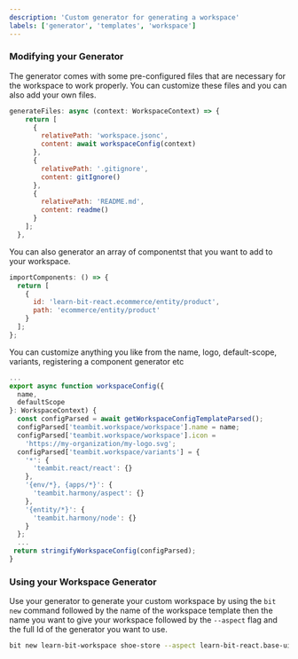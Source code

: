 ```yaml
---
description: 'Custom generator for generating a workspace'
labels: ['generator', 'templates', 'workspace']
---
```


### Modifying your Generator

The generator comes with some pre-configured files that are necessary for the workspace to work properly. You can customize these files and you can also add your own files.

```jsx title="index.ts"
generateFiles: async (context: WorkspaceContext) => {
    return [
      {
        relativePath: 'workspace.jsonc',
        content: await workspaceConfig(context)
      },
      {
        relativePath: '.gitignore',
        content: gitIgnore()
      },
      {
        relativePath: 'README.md',
        content: readme()
      }
    ];
  },
```

You can also generator an array of componentst that you want to add to your workspace.

```jsx title="index.ts"
importComponents: () => {
  return [
    {
      id: 'learn-bit-react.ecommerce/entity/product',
      path: 'ecommerce/entity/product'
    }
  ];
};
```

You can customize anything you like from the name, logo, default-scope, variants, registering a component generator etc

```jsx  title="workspace-config.ts"
...
export async function workspaceConfig({
  name,
  defaultScope
}: WorkspaceContext) {
  const configParsed = await getWorkspaceConfigTemplateParsed();
  configParsed['teambit.workspace/workspace'].name = name;
  configParsed['teambit.workspace/workspace'].icon =
    'https://my-organization/my-logo.svg';
  configParsed['teambit.workspace/variants'] = {
    '*': {
      'teambit.react/react': {}
    },
    '{env/*}, {apps/*}': {
      'teambit.harmony/aspect': {}
    },
    '{entity/*}': {
      'teambit.harmony/node': {}
    }
  };
  ...
 return stringifyWorkspaceConfig(configParsed);
}
```

### Using your Workspace Generator

Use your generator to generate your custom workspace by using the `bit new` command followed by the name of the workspace template then the name you want to give your workspace followed by the `--aspect` flag and the full Id of the generator you want to use.

```bash
bit new learn-bit-workspace shoe-store --aspect learn-bit-react.base-ui/workspace-generator
```


